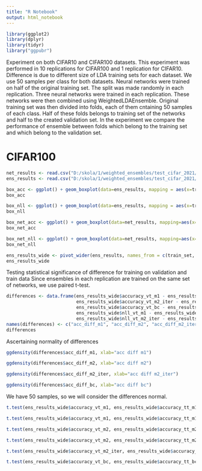 ```yaml
---
title: "R Notebook"
output: html_notebook
---
```


```r
library(ggplot2)
library(dplyr)
library(tidyr)
library("ggpubr")
```

Experiment on both CIFAR10 and CIFAR100 datasets.
This experiment was performed in 10 replications for CIFAR100 and 1 replication for CIFAR10. Difference is due to different size of LDA training sets for each dataset. We use 50 samples per class for both datasets. Neural networks were trained on half of the original training set. The split was made randomly in each replication. Three neural networks were trained in each replication. These networks were then combined using WeightedLDAEnsemble. Original training set was then divided into folds, each of them cntaining 50 samples of each class. Half of these folds belongs to training set of the networks and half to the created validation set. In the experiment we compare the performance of ensemble between folds which belong to the training set and which belong to the validation set.

# CIFAR100

```r
net_results <- read.csv("D:/skola/1/weighted_ensembles/test_cifar_2021/train_data_half_c100//net_accuracies.csv")
ens_results <- read.csv("D:/skola/1/weighted_ensembles/test_cifar_2021/train_data_half_c100/ensemble_accuracies.csv")
```
```r
box_acc <- ggplot() + geom_boxplot(data=ens_results, mapping = aes(x=train_set, y=accuracy)) + facet_wrap(~method)
box_acc
```

```r
box_nll <- ggplot() + geom_boxplot(data=ens_results, mapping = aes(x=train_set, y=nll)) + facet_wrap(~method)
box_nll
```

```r
box_net_acc <- ggplot() + geom_boxplot(data=net_results, mapping=aes(x=network, y=accuracy))
box_net_acc
```

```r
box_net_nll <- ggplot() + geom_boxplot(data=net_results, mapping=aes(x=network, y=nll))
box_net_nll
```

```r
ens_results_wide <- pivot_wider(ens_results, names_from = c(train_set, method), values_from = c(accuracy, nll))
ens_results_wide
```

Testing statistical significance of difference for training on validation and train data
Since ensembles in each replication are trained on the same set of networks, we use paired t-test.

```r
differences <- data.frame(ens_results_wide$accuracy_vt_m1 - ens_results_wide$accuracy_tt_m1, ens_results_wide$accuracy_vt_m2 - ens_results_wide$accuracy_tt_m2,
                          ens_results_wide$accuracy_vt_m2_iter - ens_results_wide$accuracy_tt_m2_iter, 
                          ens_results_wide$accuracy_vt_bc - ens_results_wide$accuracy_tt_bc,
                          ens_results_wide$nll_vt_m1 - ens_results_wide$nll_tt_m1, ens_results_wide$nll_vt_m2 - ens_results_wide$nll_tt_m2,
                          ens_results_wide$nll_vt_m2_iter - ens_results_wide$nll_tt_m2_iter, ens_results_wide$nll_vt_bc - ens_results_wide$nll_tt_bc)
names(differences) <- c("acc_diff_m1", "acc_diff_m2", "acc_diff_m2_iter", "acc_diff_bc", "nll_diff_m1", "nll_diff_m2", "nll_diff_m2_iter", "nll_diff_bc")
differences
```

Ascertaining normality of differences

```r
ggdensity(differences$acc_diff_m1, xlab="acc diff m1")
```

```r
ggdensity(differences$acc_diff_m2, xlab="acc diff m2")
```

```r
ggdensity(differences$acc_diff_m2_iter, xlab="acc diff m2_iter")
```

```r
ggdensity(differences$acc_diff_bc, xlab="acc diff bc")
```

We have 50 samples, so we will consider the differences normal.

```r
t.test(ens_results_wide$accuracy_vt_m1, ens_results_wide$accuracy_tt_m1, paired=TRUE)
```

```r
t.test(ens_results_wide$accuracy_vt_m1, ens_results_wide$accuracy_tt_m1, paired=TRUE, alternative="less")
```

```r
t.test(ens_results_wide$accuracy_vt_m2, ens_results_wide$accuracy_tt_m2, paired=TRUE)
```

```r
t.test(ens_results_wide$accuracy_vt_m2, ens_results_wide$accuracy_tt_m2, paired=TRUE, alternative="less")
```

```r
t.test(ens_results_wide$accuracy_vt_m2_iter, ens_results_wide$accuracy_tt_m2_iter, paired=TRUE)
```

```r
t.test(ens_results_wide$accuracy_vt_bc, ens_results_wide$accuracy_tt_bc, paired=TRUE)
```

